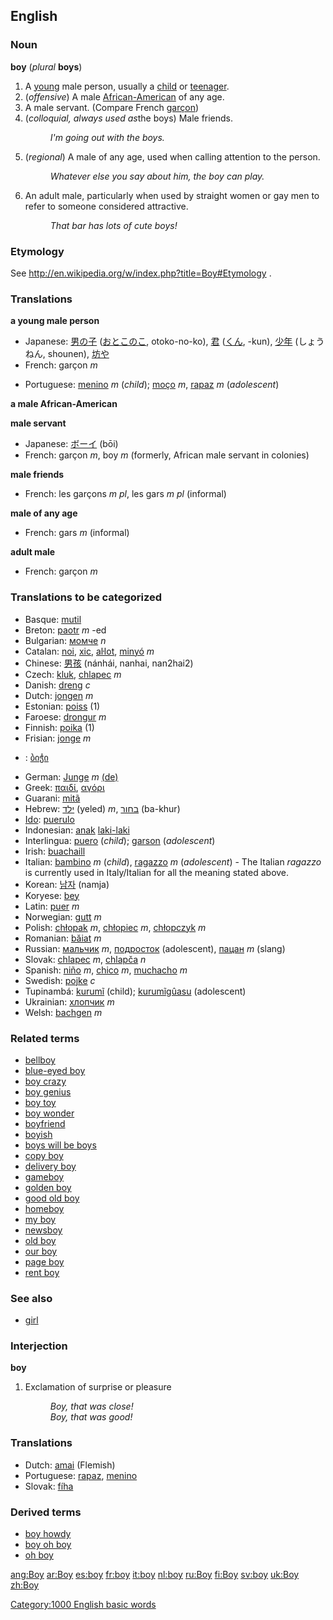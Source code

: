 ==English==
===Noun===
'''boy''' (''plural'' '''boys''')

#<!--DefA--> A [[young]] male person, usually a [[child]] or [[teenager]].
#<!--DefB--> (''offensive'') A male [[African-American]] of any age.
#<!--DefC--> A male servant. (Compare French [[garçon]])
#<!--DefD--> (''colloquial, always used as ''the boys) Male friends.
#: ''I'm going out with the boys.''
#<!--DefE--> (''regional'') A male of any age, used when calling attention to the person.
#: ''Whatever else you say about him, the boy can play.''
#<!--DefF--> An adult male, particularly when used by straight women or gay men to refer to someone considered attractive.
#: ''That bar has lots of cute boys!''

===Etymology===
See http://en.wikipedia.org/w/index.php?title=Boy#Etymology .

===Translations===

<!--DefA-->'''a young male person'''
{{top}}
*Japanese: [[男の子]] ([[おとこのこ]], otoko-no-ko), [[君]] ([[くん]], -kun), [[少年]] (しょうねん, shounen), [[坊や]]
*French: garçon ''m''
{{mid}}
*Portuguese: [[menino]] ''m'' (''child''); [[moço]] ''m'', [[rapaz]] ''m'' (''adolescent'')
{{bottom}}

<!--DefB-->'''a male African-American'''
{{top}}
{{mid}}
{{bottom}}

<!--DefC-->'''male servant'''
{{top}}
*Japanese: [[ボーイ]] (bōi)
*French: garçon ''m'', boy ''m'' (formerly, African male servant in colonies)
{{mid}}
{{bottom}}

<!--DefD-->'''male friends'''
{{top}}
*French: les garçons ''m pl'', les gars ''m pl'' (informal)
{{mid}}
{{bottom}}

<!--DefE-->'''male of any age'''
{{top}}
*French: gars ''m'' (informal)
{{mid}}
{{bottom}}

<!--DefF-->'''adult male'''
{{top}}
*French: garçon ''m''
{{mid}}
{{bottom}}

===Translations to be categorized===
{{checktrans}}
*Basque: [[mutil]]
*Breton: [[paotr]] ''m'' -ed
*Bulgarian: [[момче]] ''n''
*Catalan: [[noi]], [[xic]], [[aŀlot]], [[minyó]] ''m''
*Chinese: [[男孩]] (nánhái, nanhai, nan2hai2)
*Czech: [[kluk]], [[chlapec]] ''m''
*Danish: [[dreng]] ''c''
*Dutch: [[jongen]] ''m''
*Estonian: [[poiss]] (1)
*Faroese: [[drongur]] ''m''
*Finnish: [[poika]] (1)
*Frisian: [[jonge]] ''m''
*{{ka}}: [[ბიჭი]]
*German: [[Junge]] ''m'' [[:de:Junge|(de)]]
*Greek: [[παιδί]], [[αγόρι]]
*Guarani: [[mitã]]
*Hebrew: [[ילד]] (yeled) ''m'', [[בחור]] (ba-khur) 
*[[Ido]]: [[puerulo]]
*Indonesian: [[anak]] [[laki-laki]]
*Interlingua: [[puero]] (''child''); [[garson]] (''adolescent'')
*Irish: [[buachaill]]
*Italian: [[bambino]] ''m'' (''child''), [[ragazzo]] ''m'' (''adolescent'') - The Italian ''ragazzo'' is currently used in Italy/Italian for all the meaning stated above.
*Korean: [[남자]] (namja)
*Koryese: [[bey]]
*Latin: [[puer]] ''m''
*Norwegian: [[gutt]] ''m''
*Polish: [[chłopak]] ''m'', [[chłopiec]] ''m'', [[chłopczyk]] ''m''
*Romanian: [[băiat]] ''m''
*Russian: [[мальчик]] ''m'', [[подросток]] (adolescent), [[пацан]] ''m'' (slang)
*Slovak: [[chlapec]] ''m'', [[chlapča]] ''n''
*Spanish: [[niño]] ''m'', [[chico]] ''m'', [[muchacho]] ''m''
*Swedish: [[pojke]] ''c''
*Tupinambá: [[kurumĩ]] (child); [[kurumĩgûasu]] (adolescent)
*Ukrainian: [[хлопчик]] ''m''
*Welsh: [[bachgen]] ''m''

===Related terms===
*[[bellboy]]
*[[blue-eyed boy]]
*[[boy crazy]]
*[[boy genius]]
*[[boy toy]]
*[[boy wonder]]
*[[boyfriend]]
*[[boyish]]
*[[boys will be boys]]
*[[copy boy]]
*[[delivery boy]]
*[[gameboy]]
*[[golden boy]]
*[[good old boy]]
*[[homeboy]]
*[[my boy]]
*[[newsboy]]
*[[old boy]]
*[[our boy]]
*[[page boy]]
*[[rent boy]]

===See also===
*[[girl]]

===Interjection===
'''boy'''

#Exclamation of surprise or pleasure
#:''Boy, that was close!''
#:''Boy, that was good!''

===Translations===
*Dutch: [[amai]] (Flemish)
*Portuguese: [[rapaz]], [[menino]]<!--are these really translations of the interjection or actually of the noun?-->
*Slovak: [[fíha]]

===Derived terms===
*[[boy howdy]]
*[[boy oh boy]]
*[[oh boy]]

{{rfc}}

[[Category:1000 English basic words]]

[[ang:Boy]]
[[ar:Boy]]
[[es:boy]]
[[fr:boy]]
[[it:boy]]
[[nl:boy]]
[[ru:Boy]]
[[fi:Boy]]
[[sv:boy]]
[[uk:Boy]]
[[zh:Boy]]